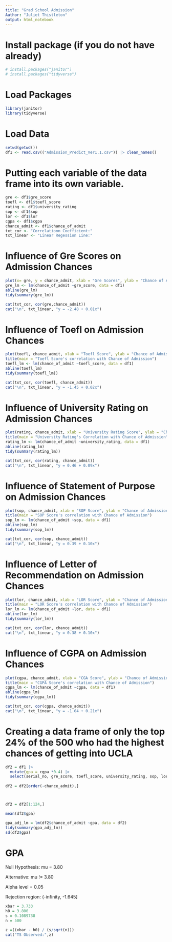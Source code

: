 ```yaml
---
title: "Grad School Admission"
Author: "Juliet Thistleton"
output: html_notebook
---
```



# Install package (if you do not have already)

```r
# install.packages("janitor")
# install.packages("tidyverse")
```

# Load Packages

```r
library(janitor)
library(tidyverse)
```


# Load Data 

```r
setwd(getwd())
df1 <- read.csv(("Admission_Predict_Ver1.1.csv")) |> clean_names()
```

# Putting each variable of the data frame into its own variable. 

```r
gre <- df1$gre_score
toefl <- df1$toefl_score
rating <- df1$university_rating
sop <- df1$sop
lor <- df1$lor
cgpa <- df1$cgpa
chance_admit <- df1$chance_of_admit
txt_cor <- "Correlationn Coefficient:"
txt_linear <- "Linear Regession Line:"

```


# Influence of Gre Scores on Admission Chances
```r
plot(x= gre, y = chance_admit, xlab = "Gre Scores", ylab = "Chance of Admission", main = "Gre Score's Correlation with Chance of Admission")
gre_lm <- lm(chance_of_admit ~gre_score, data = df1)
abline(gre_lm)
tidy(summary(gre_lm))

cat(txt_cor, cor(gre,chance_admit))
cat("\n", txt_linear, "y = -2.48 + 0.01x")
```


# Influence of Toefl on Admission Chances

```r
plot(toefl, chance_admit, xlab = "Toefl Score", ylab = "Chance of Admission") 
title(main = "Toefl Score's correlation with Chance of Admission")
toefl_lm <- lm(chance_of_admit ~toefl_score, data = df1)
abline(toefl_lm)
tidy(summary(toefl_lm))

cat(txt_cor, cor(toefl, chance_admit))
cat("\n", txt_linear, "y = -1.45 + 0.02x")

```

# Influence of University Rating on Admission Chances
```r
plot(rating, chance_admit, xlab = "University Rating Score", ylab = "Chance of Admission") 
title(main = "University Rating's Correlation with Chance of Admission")
rating_lm <- lm(chance_of_admit ~university_rating, data = df1)
abline(rating_lm)
tidy(summary(rating_lm))

cat(txt_cor, cor(rating, chance_admit))
cat("\n", txt_linear, "y = 0.46 + 0.09x")


```

# Influence of Statement of Purpose on Admission Chances
```r
plot(sop, chance_admit, xlab = "SOP Score", ylab = "Chance of Admission") 
title(main = "SOP Score's correlation with Chance of Admission")
sop_lm <- lm(chance_of_admit ~sop, data = df1)
abline(sop_lm)
tidy(summary(sop_lm))

cat(txt_cor, cor(sop, chance_admit))
cat("\n", txt_linear, "y = 0.39 + 0.10x")

```

# Influence of Letter of Recommendation on Admission Chances
```r
plot(lor, chance_admit, xlab = "LOR Score", ylab = "Chance of Admission") 
title(main = "LOR Score's correlation with Chance of Admission")
lor_lm <- lm(chance_of_admit ~lor, data = df1)
abline(lor_lm)
tidy(summary(lor_lm))

cat(txt_cor, cor(lor, chance_admit))
cat("\n", txt_linear, "y = 0.38 + 0.10x")


```

# Influence of CGPA on Admission Chances
```r
plot(cgpa, chance_admit, xlab = "CGA Score", ylab = "Chance of Admission") 
title(main = "CGPA Score's correlation with Chance of Admission")
cgpa_lm <- lm(chance_of_admit ~cgpa, data = df1)
abline(cgpa_lm)
tidy(summary(cgpa_lm))

cat(txt_cor, cor(cgpa, chance_admit))
cat("\n", txt_linear, "y = -1.04 + 0.21x")


```
# Creating a data frame of only the top 24% of the 500 who had the highest chances of getting into UCLA 

```r
df2 = df1 |>
  mutate(gpa = cgpa *0.4) |>
  select(serial_no, gre_score, toefl_score, university_rating, sop, lor, cgpa, gpa, research, chance_of_admit) 
  
df2 = df2[order(-chance_admit),]



df2 = df2[1:124,]  

mean(df2$gpa)

gpa_adj_lm = lm(df2$chance_of_admit ~gpa, data = df2)
tidy(summary(gpa_adj_lm))
sd(df2$gpa)


```


# GPA

Null Hypothesis: mu = 3.80

Alternative: mu != 3.80

Alpha level = 0.05

Rejection region: (-infinity, -1.645]

```r
xbar = 3.733
h0 = 3.800
s = 0.1089738
n = 500

z =((xbar - h0) / (s/sqrt(n)))
cat("TS Observed:",z)
```
